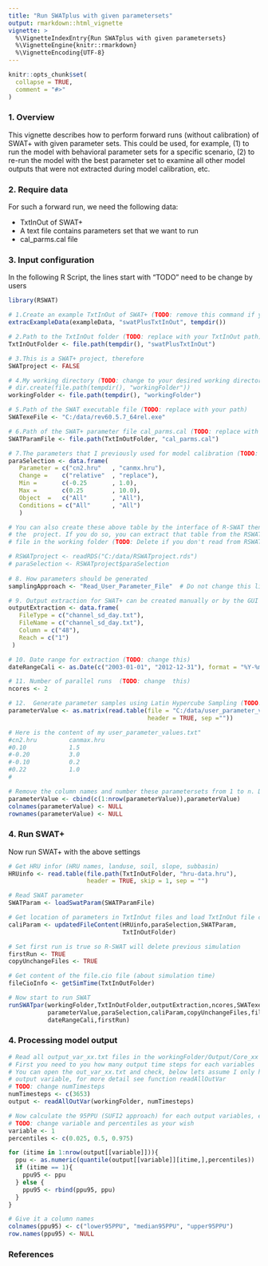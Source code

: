 ```yaml
---
title: "Run SWATplus with given parametersets"
output: rmarkdown::html_vignette
vignette: >
  %\VignetteIndexEntry{Run SWATplus with given parametersets}
  %\VignetteEngine{knitr::rmarkdown}
  %\VignetteEncoding{UTF-8}
---
```


```r
knitr::opts_chunk$set(
  collapse = TRUE,
  comment = "#>"
)
```

### 1. Overview
This vignette describes how to perform forward runs (without calibration) of SWAT+ with given parameter sets. This could be used, for example, (1) to run the model with behavioral parameter sets for a specific scenario, (2) to re-run the model with the best parameter set to examine all other model outputs that were not extracted during model calibration, etc.


### 2. Require data
For such a forward run, we need the following data:

* TxtInOut of SWAT+ 
* A text file contains parameters set that we want to run
* cal_parms.cal file

### 3. Input configuration
In the following R Script, the lines start with "TODO" need to be change by users

```r
library(RSWAT)

# 1.Create an example TxtInOut of SWAT+ (TODO: remove this command if you already # had the TxtInOut folder of SWAT+)
extracExampleData(exampleData, "swatPlusTxtInOut", tempdir())

# 2.Path to the TxtInOut folder (TODO: replace with your TxtInOut path)
TxtInOutFolder <- file.path(tempdir(), "swatPlusTxtInOut")

# 3.This is a SWAT+ project, therefore
SWATproject <- FALSE

# 4.My working directory (TODO: change to your desired working directory)
# dir.create(file.path(tempdir(), "workingFolder"))
workingFolder <- file.path(tempdir(), "workingFolder")

# 5.Path of the SWAT executable file (TODO: replace with your path)
SWATexeFile <- "C:/data/rev60.5.7_64rel.exe"

# 6.Path of the SWAT+ parameter file cal_parms.cal (TODO: replace with your path)
SWATParamFile <- file.path(TxtInOutFolder, "cal_parms.cal")

# 7.The parameters that I previously used for model calibration (TODO: change to your paraSelection)
paraSelection <- data.frame(
   Parameter = c("cn2.hru"   , "canmx.hru"),
   Change =    c("relative"  , "replace"),
   Min =       c(-0.25       , 1.0),
   Max =       c(0.25        , 10.0),
   Object  =   c("All"       , "All"),
   Conditions = c("All"      , "All")
   )

# You can also create these above table by the interface of R-SWAT then save 
# the  project. If you do so, you can extract that table from the RSWATproject.rds 
# file in the working folder (TODO: Delete if you don't read from RSWATproject.rds)

# RSWATproject <- readRDS("C:/data/RSWATproject.rds")
# paraSelection <- RSWATproject$paraSelection
  
# 8. How parameters should be generated
samplingApproach <- "Read_User_Parameter_File"  # Do not change this line

# 9. Output extraction for SWAT+ can be created manually or by the GUI (TODO: change this)
outputExtraction <- data.frame(
   FileType = c("channel_sd_day.txt"),
   FileName = c("channel_sd_day.txt"),
   Column = c("48"),
   Reach = c("1")
 )

# 10. Date range for extraction (TODO: change this)
dateRangeCali <- as.Date(c("2003-01-01", "2012-12-31"), format = "%Y-%m-%d")

# 11. Number of parallel runs  (TODO: change  this)
ncores <- 2

# 12.  Generate parameter samples using Latin Hypercube Sampling (TODO: change this)
parameterValue <- as.matrix(read.table(file = "C:/data/user_parameter_values.txt",
                                       header = TRUE, sep =""))

# Here is the content of my user_parameter_values.txt"
#cn2.hru         canmax.hru
#0.10            1.5
#-0.20           3.0
#-0.10           0.2
#0.22            1.0
#

# Remove the column names and number these parametersets from 1 to n. DONOT change this
parameterValue <- cbind(c(1:nrow(parameterValue)),parameterValue)
colnames(parameterValue) <- NULL
rownames(parameterValue) <- NULL

```


### 4. Run SWAT+

Now run SWAT+ with the above settings

```r
# Get HRU infor (HRU names, landuse, soil, slope, subbasin)
HRUinfo <- read.table(file.path(TxtInOutFolder, "hru-data.hru"), 
                      header = TRUE, skip = 1, sep = "")

# Read SWAT parameter
SWATParam <- loadSwatParam(SWATParamFile)

# Get location of parameters in TxtInOut files and load TxtInOut file content
caliParam <- updatedFileContent(HRUinfo,paraSelection,SWATParam,
                                TxtInOutFolder)

# Set first run is true so R-SWAT will delete previous simulation
firstRun <- TRUE
copyUnchangeFiles <- TRUE

# Get content of the file.cio file (about simulation time)
fileCioInfo <- getSimTime(TxtInOutFolder)

# Now start to run SWAT
runSWATpar(workingFolder,TxtInOutFolder,outputExtraction,ncores,SWATexeFile,
           parameterValue,paraSelection,caliParam,copyUnchangeFiles,fileCioInfo,
           dateRangeCali,firstRun)

```


### 4. Processing model output

```r

# Read all output_var_xx.txt files in the workingFolder/Output/Core_xx
# First you need to you how many output time steps for each variables 
# You can open the out_var_xx.txt and check, below lets assume I only have one 
# output variable, for more detail see function readAllOutVar
# TODO: change numTimesteps
numTimesteps <- c(3653)
output <- readAllOutVar(workingFolder, numTimesteps)

# Now calculate the 95PPU (SUFI2 approach) for each output variables, example for variable 1
# TODO: change variable and percentiles as your wish
variable <- 1
percentiles <- c(0.025, 0.5, 0.975)

for (itime in 1:nrow(output[[variable]])){
  ppu <- as.numeric(quantile(output[[variable]][itime,],percentiles))
  if (itime == 1){
    ppu95 <- ppu
  } else {
    ppu95 <- rbind(ppu95, ppu)
  }
}

# Give it a column names
colnames(ppu95) <- c("lower95PPU", "median95PPU", "upper95PPU")
row.names(ppu95) <- NULL

```


### References




